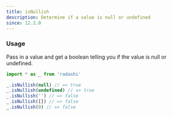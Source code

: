 ```yaml
---
title: isNullish
description: Determine if a value is null or undefined
since: 12.2.0
---
```


### Usage

Pass in a value and get a boolean telling you if the value is null or undefined.

```ts
import * as _ from 'radashi'

_.isNullish(null) // => true
_.isNullish(undefined) // => true
_.isNullish('') // => false
_.isNullish([]) // => false
_.isNullish(0) // => false
```
